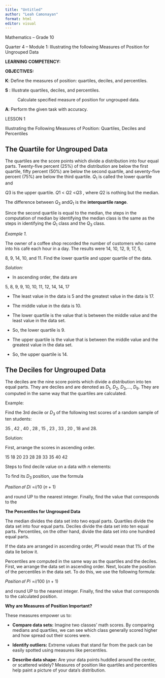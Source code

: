 ```yaml
---
title: "Untitled"
author: "Leah Camonayan"
format: html
editor: visual
---
```


Mathematics -- Grade 10

Quarter 4 -- Module 1: Illustrating the following Measures of Position for Ungrouped Data

**LEARNING COMPETENCY:**

**OBJECTIVES:**

**K**: Define the measures of position: quartiles, deciles, and percentiles.

**S** : Illustrate quartiles, deciles, and percentiles.

:   Calculate specified measure of position for ungrouped data.

**A**: Perform the given task with accuracy.

LESSON 1

Illustrating the Following Measures of Position: Quartiles, Deciles and Percentiles

## The Quartile for Ungrouped Data

The quartiles are the score points which divide a distribution into four equal parts. Twenty-five percent (25%) of the distribution are below the first quartile, fifty percent (50%) are below the second quartile, and seventy-five percent (75%) are below the third quartile. *Q*~1~ is called the lower quartile and

*Q*3 is the upper quartile. *Q*1 \< *Q*2 \<*Q*3 , where *Q*2 is nothing but the median.

The difference between *Q*~3~ and*Q*~1~ is the **interquartile range**.

Since the second quartile is equal to the median, the steps in the computation of median by identifying the median class is the same as the steps in identifying the *Q*~1~ class and the *Q*~3~ class.

*Example 1.*

The owner of a coffee shop recorded the number of customers who came into his café each hour in a day. The results were 14, 10, 12, 9, 17, 5,

8, 9, 14, 10, and 11. Find the lower quartile and upper quartile of the data.

*Solution:*

-   In ascending order, the data are

5, 8, 9, 9, 10, 10, 11, 12, 14, 14, 17

-   The least value in the data is 5 and the greatest value in the data is 17.

-   The middle value in the data is 10.

-   The lower quartile is the value that is between the middle value and the least value in the data set.

-   So, the lower quartile is 9.

-   The upper quartile is the value that is between the middle value and the greatest value in the data set.

-   So, the upper quartile is 14.

## The Deciles for Ungrouped Data

The deciles are the nine score points which divide a distribution into ten equal parts. They are deciles and are denoted as *D*~1~, *D*~2~, *D*~3~,..., *D*~9~. They are computed in the same way that the quartiles are calculated.

Example:

Find the 3rd decile or *D*~3~ of the following test scores of a random sample of ten students:

35 , 42 , 40 , 28 , 15 , 23 , 33 , 20 , 18 and 28.

Solution:

First, arrange the scores in ascending order.

15 18 20 23 28 28 33 35 40 42

Steps to find decile value on a data with *n* elements:

To find its *D*~3~ position, use the formula

𝑃𝑜𝑠𝑖𝑡𝑖𝑜𝑛 𝑜𝑓 𝐷𝑖 =𝑖/10 (𝑛 + 1)

and round UP to the nearest integer. Finally, find the value that corresponds to the

**The Percentiles for Ungrouped Data**

The median divides the data set into two equal parts. Quartiles divide the data set into four equal parts. Deciles divide the data set into ten equal parts. Percentiles, on the other hand, divide the data set into one hundred equal parts.

If the data are arranged in ascending order, 𝑃1 would mean that 1% of the data lie below it.

Percentiles are computed in the same way as the quartiles and the deciles. First, we arrange the data set in ascending order. Next, locate the position of the percentiles in the data set. To do this, we use the following formula:

𝑃𝑜𝑠𝑖𝑡𝑖𝑜𝑛 𝑜𝑓 𝑃𝑖 =𝑖/100 (𝑛 + 1)

and round UP to the nearest integer. Finally, find the value that corresponds to the calculated position.

**Why are Measures of Position Important?**

These measures empower us to:

-   **Compare data sets:** Imagine two classes' math scores. By comparing medians and quartiles, we can see which class generally scored higher and how spread out their scores were.

-   **Identify outliers:** Extreme values that stand far from the pack can be easily spotted using measures like percentiles.

-   **Describe data shape:** Are your data points huddled around the center, or scattered widely? Measures of position like quartiles and percentiles help paint a picture of your data's distribution.
